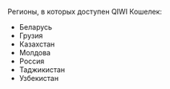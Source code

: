 <Cut title="не везде">

Регионы, в которых доступен QIWI Кошелек:

- Беларусь
- Грузия
- Казахстан
- Молдова
- Россия
- Таджикистан
- Узбекистан

</Cut>
